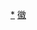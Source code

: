 <div style="position: relative" class="center">
{{Image label begin|image=Administrative Division Anqing.png|width={{{width|594}}}|link=}} 
{{Image label|x=1800|y=1070|scale={{{1|594}}}/1980|text=[[迎江区|<span style="color: black;">'''迎江区'''</span>]]}}
{{Image label|x=1500|y=1130|scale={{{1|594}}}/1980|text=[[大观区|<span style="color: black;">'''大观区'''</span>]]}}
{{Image label|x=1650|y=940|scale={{{1|594}}}/1980|text=[[宜秀区|<span style="color: black;">'''宜秀区'''</span>]]}}
{{Image label|x=1280|y=1030|scale={{{1|594}}}/1980|text=[[怀宁县|<span style="color: black;">'''怀宁县'''</span>]]}}
{{Image label|x=990|y=780|scale={{{1|594}}}/1980|text=[[潜山市|<span style="color: black;">'''潜山市'''</span>]]}}
{{Image label|x=540|y=1140|scale={{{1|594}}}/1980|text=[[太湖县|<span style="color: black;">'''太湖县'''</span>]]}}
{{Image label|x=610|y=1730|scale={{{1|594}}}/1980|text=[[宿松县|<span style="color: black;">'''宿松县'''</span>]]}}
{{Image label|x=1170|y=1550|scale={{{1|594}}}/1980|text=[[望江县|<span style="color: black;">'''望江县'''</span>]]}}
{{Image label|x=550|y=570|scale={{{1|594}}}/1980|text=[[岳西县|<span style="color: black;">'''岳西县'''</span>]]}}
{{Image label|x=1460|y=440|scale={{{1|594}}}/1980|text=[[桐城市|<span style="color: black;">'''桐城市'''</span>]]}}
</div>
<noinclude>
[[Category:安庆行政区划|*]]
[[Category:中华人民共和国地级行政区划图|徽]]
</noinclude>